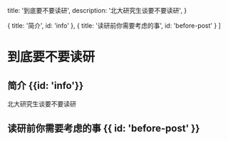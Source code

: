   title: '到底要不要读研',
  description: '北大研究生谈要不要读研',
}

  { title: '简介', id: 'info' },
  { title: '读研前你需要考虑的事', id: 'before-post' }
]

# 到底要不要读研

## 简介 {{id: 'info'}}

北大研究生谈要不要读研

## 读研前你需要考虑的事 {{ id: 'before-post' }}